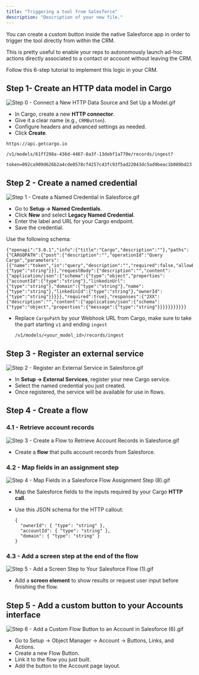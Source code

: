 ```yaml
---
title: "Triggering a tool from Salesforce"
description: "Description of your new file."
---
```


You can create a custom button inside the native Salesforce app in order to trigger the tool directly from within the CRM.

This is pretty useful to enable your reps to autonomously launch ad-hoc actions directly associated to a contact or account without leaving the CRM.

Follow this 6-step tutorial to implement this logic in your CRM.

## Step 1- Create an HTTP data model in Cargo

![Step 0 - Connect a New HTTP Data Source and Set Up a Model.gif](/images/Step0-ConnectaNewHTTPDataSourceandSetUpaModel.gif)

- In Cargo, create a new **HTTP connector**.
- Give it a clear name (e.g., `CRMButton`).
- Configure headers and advanced settings as needed.
- Click **Create**.

```
https://api.getcargo.io

/v1/models/61ff298a-436d-4467-8a3f-13debf1a770e/records/ingest?

token=092ca909d626b2a4cde0578cf4257c43fc93f5ad22043dc5ad9beac1b089bd23
```

## Step 2 - Create a named credential

![Step 1 - Create a Named Credential in Salesforce.gif](/images/Step1-CreateaNamedCredentialinSalesforce.gif)

- Go to **Setup → Named Credentials**.
- Click **New** and select **Legacy Named Credential**.
- Enter the label and URL for your Cargo endpoint.
- Save the credential.

Use the following schema:

```
{"openapi":"3.0.1","info":{"title":"Cargo","description":""},"paths":{"CARGOPATH":{"post":{"description":"","operationId":"Query Cargo","parameters":[{"name":"token","in":"query","description":"","required":false,"allowEmptyValue":false,"schema":{"type":"string"}}],"requestBody":{"description":"","content":{"application/json":{"schema":{"type":"object","properties":{"accountId":{"type":"string"},"linkedinUrl":{"type":"string"},"domain":{"type":"string"},"name":{"type":"string"},"linkedinId":{"type":"string"},"ownerId":{"type":"string"}}}}},"required":true},"responses":{"2XX":{"description":"","content":{"application/json":{"schema":{"type":"object","properties":{"message":{"type":"string"}}}}}}}}}}}
```

- Replace `CargoPath` by your Webhook URL from Cargo, make sure to take the part starting `v1` and ending `ingest`

  ```
  /v1/models/<your_model_id>/records/ingest
  ```

## Step 3 - Register an external service

![Step 2 - Register an External Service in Salesforce.gif](/images/Step2-RegisteranExternalServiceinSalesforce.gif)

- In **Setup → External Services**, register your new Cargo service.
- Select the named credential you just created.
- Once registered, the service will be available for use in flows.

## Step 4 - **Create a flow**

### 4.1 - Retrieve account records

![Step 3 - Create a Flow to Retrieve Account Records in Salesforce.gif](/images/Step3-CreateaFlowtoRetrieveAccountRecordsinSalesforce.gif)

- Create a **flow** that pulls account records from Salesforce.

### 4.2 - Map fields in an assignment step

![Step 4 - Map Fields in a Salesforce Flow Assignment Step (8).gif](/images/Step4-MapFieldsinaSalesforceFlowAssignmentStep\(8\).gif)

- Map the Salesforce fields to the inputs required by your Cargo **HTTP call**.
- Use this JSON schema for the HTTP callout:

  ```
  {
    "ownerId": { "type": "string" },
    "accountId": { "type": "string" },
    "domain": { "type": "string" }
  }
  ```

### 4.3 - Add a screen step at the end of the flow

![Step 5 - Add a Screen Step to Your Salesforce Flow (1).gif](/images/Step5-AddaScreenSteptoYourSalesforceFlow\(1\).gif)

- Add a **screen element** to show results or request user input before finishing the flow.

## Step 5 - Add a custom button to your Accounts interface

![Step 6 - Add a Custom Flow Button to an Account in Salesforce (6).gif](/images/Step6-AddaCustomFlowButtontoanAccountinSalesforce\(6\).gif)

- Go to Setup → Object Manager → Account → Buttons, Links, and Actions.
- Create a new Flow Button.
- Link it to the flow you just built.
- Add the button to the Account page layout.